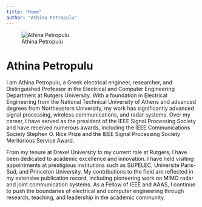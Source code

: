 ```yaml
---
title: "Home"
author: "Athina Petropulu"
---
```


![Athina Petropulu](assets/images/athina.jpg){.profile-pic}

# Athina Petropulu

I am Athina Petropulu, a Greek electrical engineer, researcher, and Distinguished Professor in the Electrical and Computer Engineering Department at Rutgers University. With a foundation in Electrical Engineering from the National Technical University of Athens and advanced degrees from Northeastern University, my work has significantly advanced signal processing, wireless communications, and radar systems. Over my career, I have served as the president of the IEEE Signal Processing Society and have received numerous awards, including the IEEE Communications Society Stephen O. Rice Prize and the IEEE Signal Processing Society Meritorious Service Award.

From my tenure at Drexel University to my current role at Rutgers, I have been dedicated to academic excellence and innovation. I have held visiting appointments at prestigious institutions such as SUPELEC, Université Paris-Sud, and Princeton University. My contributions to the field are reflected in my extensive publication record, including pioneering work on MIMO radar and joint communication systems. As a Fellow of IEEE and AAAS, I continue to push the boundaries of electrical and computer engineering through research, teaching, and leadership in the academic community.
